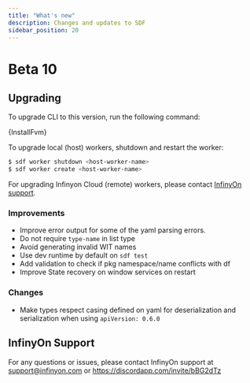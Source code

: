 ```yaml
---
title: "What's new"
description: Changes and updates to SDF
sidebar_position: 20
---
```



# Beta 10

## Upgrading 

To upgrade CLI to this version, run the following command:

<CodeBlock language="bash">{InstallFvm}</CodeBlock>

To upgrade local (host) workers, shutdown and restart the worker:

```bash
$ sdf worker shutdown <host-worker-name>
$ sdf worker create <host-worker-name>
```

For upgrading Infinyon Cloud (remote) workers, please contact [InfinyOn support](#infinyon-support).


### Improvements

- Improve error output for some of the yaml parsing errors.
- Do not require `type-name` in list type
- Avoid generating invalid WIT names
- Use dev runtime by default on `sdf test`
- Add validation to check if pkg namespace/name conflicts with df
- Improve State recovery on window services on restart

### Changes

- Make types respect casing defined on yaml for deserialization and serialization when using `apiVersion: 0.6.0`

## InfinyOn Support

For any questions or issues, please contact InfinyOn support at support@infinyon.com  or https://discordapp.com/invite/bBG2dTz
